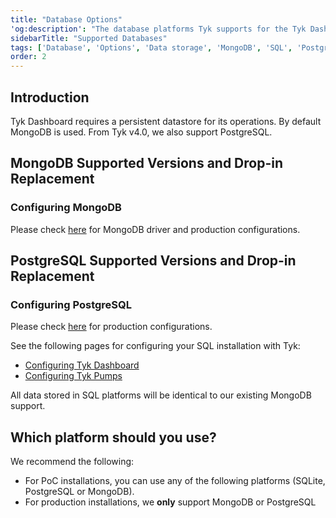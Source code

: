 ```yaml
---
title: "Database Options"
'og:description': "The database platforms Tyk supports for the Tyk Dashboard"
sidebarTitle: "Supported Databases"
tags: ['Database', 'Options', 'Data storage', 'MongoDB', 'SQL', 'PostgreSQL', 'Dashboard']
order: 2
---
```



## Introduction
Tyk Dashboard requires a persistent datastore for its operations. By default MongoDB is used. From Tyk v4.0, we also support PostgreSQL. 

## MongoDB Supported Versions and Drop-in Replacement

<MongodbVersionsInclude/>

### Configuring MongoDB

Please check [here](/5.5/planning-for-production/database-settings/mongodb.md) for MongoDB driver and production configurations.

## PostgreSQL Supported Versions and Drop-in Replacement

<SqlVersionsInclude/>

### Configuring PostgreSQL

Please check [here](/5.5/planning-for-production/database-settings/postgresql.md) for production configurations.

See the following pages for configuring your SQL installation with Tyk:

* [Configuring Tyk Dashboard](/5.5/content/planning-for-production/database-settings/postgresql.md)
* [Configuring Tyk Pumps](/5.5/content/planning-for-production/database-settings/postgresql.md)

All data stored in SQL platforms will be identical to our existing MongoDB support.

## Which platform should you use?

We recommend the following:

* For PoC installations, you can use any of the following platforms (SQLite, PostgreSQL or MongoDB).
* For production installations, we **only** support MongoDB or PostgreSQL
